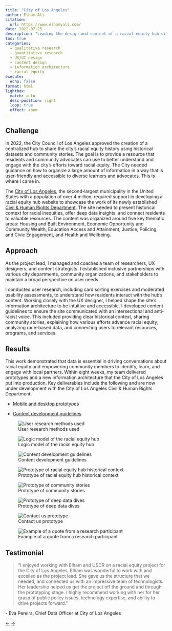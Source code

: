 ```yaml
---
title: "City of Los Angeles"
author: Elham Ali
citation:
  url: https://www.elhamyali.com/
date: 2022-07-25
description: "Leading the design and content of a racial equity hub site to share historical context for racial inequities in the City, deep data dives, and connection to resources for residents."
toc: true
categories: 
  - qualitative research
  - quantitative research
  - UX/UI design
  - content design
  - information architecture
  - racial equity
execute: 
  echo: false
format: html
lightbox: 
  match: auto
  desc-position: right
  loop: true
  effect: zoom
---
```


## Challenge

In 2022, the City Council of Los Angeles approved the creation of a centralized hub to share the city's racial equity history using historical datasets and community stories. The goal is to provide a resource that residents and community advocates can use to better understand and engage with the city's efforts toward racial equity. The City needed guidance on how to organize a large amount of information in a way that is user-friendly and accessible to diverse learners and advocates. This is where I came in.

The [City of Los Angeles](https://lacity.gov/), the second-largest municipality in the United States with a population of over 4 million, required support in developing a racial equity hub website to showcase the work of its newly established [Civil & Human Rights Department](https://lasentinel.net/racial-equity-finds-a-permanent-home-in-los-angeles.html). The site needed to present historical context for racial inequities, offer deep data insights, and connect residents to valuable resources. The content was organized around five key thematic areas: Housing and Built Environment, Economic Opportunity and Community Wealth, Education Access and Attainment, Justice, Policing, and Civic Engagement, and Health and Wellbeing.

## Approach

As the project lead, I managed and coaches a team of researchers, UX designers, and content strategists. I established inclusive partnerships with various city departments, community organizations, and stakeholders to maintain a broad perspective on user needs.

I conducted user research, including card sorting exercises and moderated usability assessments, to understand how residents interact with the hub's content. Working closely with the UX designer, I helped shape the site's information architecture to be intuitive and accessible. I developed content guidelines to ensure the site communicated with an intersectional and anti-racist voice. This included providing clear historical context, sharing community stories, explaining how various efforts advance racial equity, analyzing race-based data, and connecting users to relevant resources, programs, and services.

## Results

This work demonstrated that data is essential in driving conversations about racial equity and empowering community members to identify, learn, and engage with local partners. Within eight weeks, my team delivered prototypes and a new information architecture that the City of Los Angeles put into production. Key deliverables include the following and are now under development with the City of Los Angeles Civil & Human Rights Department.

-   [Mobile and desktop prototypes](https://bit.ly/3COizhi)

-   [Content development guidelines](https://docs.google.com/document/d/1X0grgdLBa3Pz2nCYsFZdlYUK5bXn9LCU--_npQzc58U/edit)

::: {layout-ncol="2"}
![User research methods used](1-la.webp){group="gallery"}

![Logic model of the racial equity hub](9-la.webp){group="gallery"}

![Content development guidelines](3-la.webp){group="gallery"}

![Prototype of racial equity hub historical context](4-la.webp){group="gallery"}

![Prototype of community stories](6-la.webp){group="gallery"}

![Prototype of deep data dives](8-la.webp){group="gallery"}

![Contact us prototype](7-la.webp){group="gallery"}

![Example of a quote from a research participant](2-la.webp){group="gallery"}
:::

## Testimonial

>"I enjoyed working with Elham and USDR on a racial equity project for the City of Los Angeles. Elham was wonderful to work with and excelled as the project lead. She gave us the structure that we needed, and connected us with an impressive team of technologists. Her leadership helped us get the project off the ground and through the prototyping stage. I highly recommend working with her for her grasp of public policy issues, technology expertise, and ability to drive projects forward."

\- Eva Pereira, Chief Data Officer at City of Los Angeles

<!-- Navigation Arrows -->

::: article-navigation
<a href="/featured-work/new-york-state-department-health-aids-institute/index.qmd" class="nav-arrow left-arrow">←</a> <!-- Left arrow for previous --> <a href="/featured-work/rho-impact/index.qmd" class="nav-arrow right-arrow">→</a> <!-- Right arrow for next -->
:::
